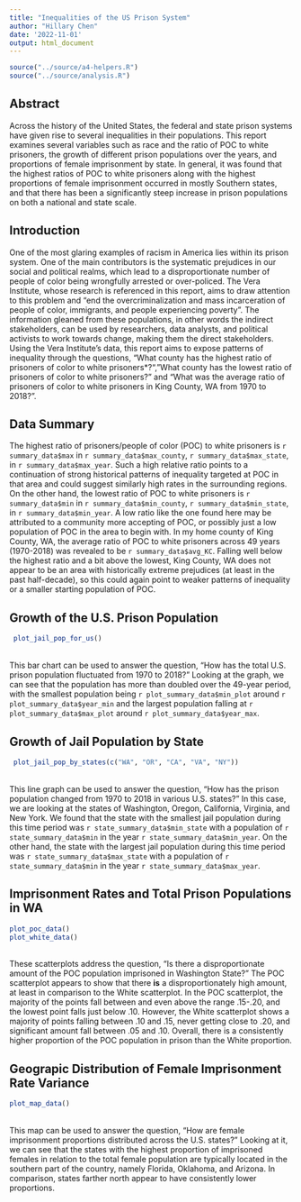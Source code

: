 ```yaml
---
title: "Inequalities of the US Prison System"
author: "Hillary Chen"
date: '2022-11-01'
output: html_document
---
```


```r
source("../source/a4-helpers.R")
source("../source/analysis.R")
```

## Abstract
Across the history of the United States, the federal and state prison systems have given rise to several inequalities in their populations. This report examines several variables such as race and the ratio of POC to white prisoners, the growth of different prison populations over the years, and proportions of female imprisonment by state. In general, it was found that the highest ratios of POC to white prisoners along with the highest proportions of female imprisonment occurred in mostly Southern states, and that there has been a significantly steep increase in prison populations on both a national and state scale.  

## Introduction 
One of the most glaring examples of racism in America lies within its prison system. One of the main contributors is the systematic prejudices in our social and political realms, which lead to a disproportionate number of people of color being wrongfully arrested or over-policed. The Vera Institute, whose research is referenced in this report, aims to draw attention to this problem and "end the overcriminalization and mass incarceration of people of color, immigrants, and people experiencing poverty". The information gleaned from these populations, in other words the indirect stakeholders, can be used by researchers, data analysts, and political activists to work towards change, making them the direct stakeholders. Using the Vera Institute's data, this report aims to expose patterns of inequality through the questions, "What county has the highest ratio of prisoners of color to white prisoners*?", "What county has the lowest ratio of prisoners of color to white prisoners?" and "What was the average ratio of prisoners of color to white prisoners in King County, WA from 1970 to 2018?". 

## Data Summary 
The highest ratio of prisoners/people of color (POC) to white prisoners is `r summary_data$max` in `r summary_data$max_county`, `r summary_data$max_state`, in `r summary_data$max_year`. Such a high relative ratio points to a continuation of strong historical patterns of inequality targeted at POC in that area and could suggest similarly high rates in the surrounding regions. On the other hand, the lowest ratio of POC to white prisoners is `r summary_data$min` in `r summary_data$min_county`, `r summary_data$min_state`, in `r summary_data$min_year`. A low ratio like the one found here may be attributed to a community more accepting of POC, or possibly just a low population of POC in the area to begin with. In my home county of King County, WA, the average ratio of POC to white prisoners across 49 years (1970-2018) was revealed to be `r summary_data$avg_KC`. Falling well below the highest ratio and a bit above the lowest, King County, WA does not appear to be an area with historically extreme prejudices (at least in the past half-decade), so this could again point to weaker patterns of inequality or a smaller starting population of POC. 

## Growth of the U.S. Prison Population
```r
 plot_jail_pop_for_us()
```
<br/>
This bar chart can be used to answer the question, "How has the total U.S. prison population fluctuated from 1970 to 2018?" Looking at the graph, we can see that the population has more than doubled over the 49-year period, with the smallest population being `r plot_summary_data$min_plot` around `r plot_summary_data$year_min` and the largest population falling at `r plot_summary_data$max_plot` around `r plot_summary_data$year_max`. 

## Growth of Jail Population by State
```r
 plot_jail_pop_by_states(c("WA", "OR", "CA", "VA", "NY"))
```
<br/>
This line graph can be used to answer the question, "How has the prison population changed from 1970 to 2018 in various U.S. states?" In this case, we are looking at the states of Washington, Oregon, California, Virginia, and New York. We found that the state with the smallest jail population during this time period was `r state_summary_data$min_state` with a population of `r state_summary_data$min` in the year `r state_summary_data$min_year`. On the other hand, the state with the largest jail population during this time period was `r state_summary_data$max_state` with a population of `r state_summary_data$min` in the year `r state_summary_data$max_year`.

## Imprisonment Rates and Total Prison Populations in WA
```r
plot_poc_data()
plot_white_data()
```
<br/> 
These scatterplots address the question, "Is there a disproportionate amount of the POC population imprisoned in Washington State?" The POC scatterplot appears to show that there __is__ a disproportionately high amount, at least in comparison to the White scatterplot. In the POC scatterplot, the majority of the points fall between and even above the range .15-.20, and the lowest point falls just below .10. However, the White scatterplot shows a majority of points falling between .10 and .15, never getting close to .20, and significant amount fall between .05 and .10. Overall, there is a consistently higher proportion of the POC population in prison than the White proportion.

## Geograpic Distribution of Female Imprisonment Rate Variance
```r
plot_map_data()
```
<br/>
This map can be used to answer the question, "How are female imprisonment proportions distributed across the U.S. states?" Looking at it, we can see that the states with the highest proportion of imprisoned females in relation to the total female population are typically located in the southern part of the country, namely Florida, Oklahoma, and Arizona. In comparison, states farther north appear to have consistently lower proportions. 
